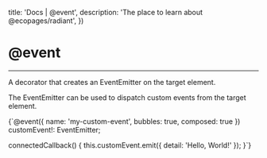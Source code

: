 

  title: 'Docs | @event',
  description: 'The place to learn about @ecopages/radiant',
})

# @event
---

A decorator that creates an EventEmitter on the target element.

The EventEmitter can be used to dispatch custom events from the target element.

<CodeBlock lang='typescript'>{`@event({ name: 'my-custom-event', bubbles: true, composed: true })
customEvent!: EventEmitter<RadiantEventDetail>;
  
connectedCallback() {
  this.customEvent.emit({ detail: 'Hello, World!' });
}`}</CodeBlock>
